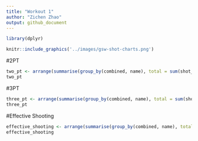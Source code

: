 ```yaml
---
title: "Workout 1"
author: "Zichen Zhao"
output: github_document
---
```

```r
library(dplyr)
```

```r
knitr::include_graphics('../images/gsw-shot-charts.png')
```
#2PT
```r
two_pt <- arrange(summarise(group_by(combined, name), total = sum(shot_type == "2PT Field Goal"), made = sum(shot_type =='2PT Field Goal' & shot_made_flag == 'shot_yes'), perc_made = made/total),desc(perc_made))
two_pt
```
#3PT
```r
three_pt <- arrange(summarise(group_by(combined, name), total = sum(shot_type == "3PT Field Goal"), made = sum(shot_type =='3PT Field Goal' & shot_made_flag == 'shot_yes'), perc_made = made/total),desc(perc_made))
three_pt
```

#Effective Shooting
```r
effective_shooting <- arrange(summarise(group_by(combined, name), total = length(shot_type), made = sum(shot_made_flag == 'shot_yes'), perc_made = made/total),desc(perc_made))
effective_shooting
```


